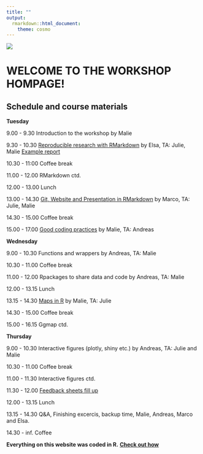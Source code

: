 ```yaml
---
title: ""
output:
  rmarkdown::html_document:
    theme: cosmo
---
```



![](Webpage/logo.png)

# WELCOME TO THE WORKSHOP HOMPAGE!


## Schedule and course materials

**Tuesday**

9.00 - 9.30     Introduction to the workshop by Malie

9.30 - 10.30    [Reproducible research with RMarkdown](ElsasFiles/DevelopingSkillsInR_ReprResearch_ElsaF.html) by Elsa, TA: Julie, Malie [Example report](ElsasFiles/ExampleReport.html)

10.30 - 11:00   Coffee break

11.00 - 12.00   RMarkdown ctd.

12.00 - 13.00   Lunch

13.00 - 14.30   [Git, Website and Presentation in RMarkdown](MarcosFiles/GitWebRma.html) by Marco, TA: Julie, Malie

14.30 - 15.00   Coffee break

15.00 - 17.00   [Good coding practices](MaliesFiles/Pres_good_coding_practices_MLT.html) by Malie, TA: Andreas

**Wednesday**

9.00 - 10.30    Functions and wrappers by Andreas, TA: Malie

10.30 - 11.00   Coffee break

11.00 - 12.00   Rpackages to share data and code by Andreas, TA: Malie

12.00 - 13.15   Lunch

13.15 - 14.30   [Maps in R](MaliesFiles/Maps_in_R_MLT.html) by Malie, TA: Julie

14.30 - 15.00   Coffee break

15.00 - 16.15   Ggmap ctd.

**Thursday**

9.00 - 10.30    Interactive figures (plotly, shiny etc.) by Andreas, TA: Julie and Malie

10.30 - 11.00   Coffee break

11.00 - 11.30   Interactive figures ctd.

11.30 - 12.00   [Feedback sheets fill up](MaliesFiles/Feedback.Rpres)

12.00 - 13.15   Lunch

13.15 - 14.30   Q&A, Finishing excercis, backup time, Malie, Andreas, Marco and Elsa.

14.30 - inf.    Coffee


**Everything on this website was coded in R.** [**Check out how**](https://github.com/deepskillsr/deepskillsr.github.io)





